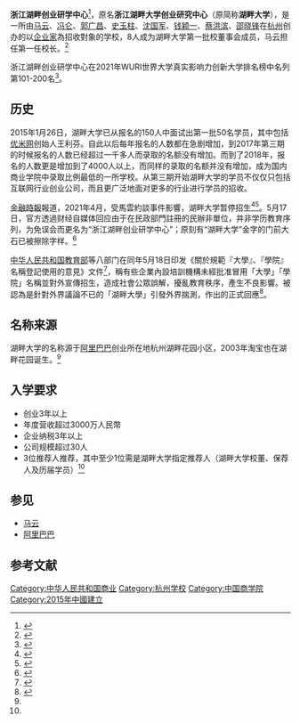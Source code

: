 {{not|西湖大学}}
{{multiple issues|
{{expand|time=2015-01-28T05:50:46+00:00}}
{{pov|time=2015-01-28T05:50:46+00:00}}
{{refimprove|time=2015-01-28T05:50:46+00:00}}
}}
{{infobox Organization
|name             = 浙江湖畔创业研学中心
|image            = 
|formation         = {{Start date|2015|01|26}}
|type             = [[社会团体|社会团体]]
|registration_id  = 52330000A933818799{{Small|（[[统一社会信用代码|统一社会信用代码]]）}}
|leader_title        = 校长
|leader_name      = [[马云|马云]]
|leader_title2       = 校董
|leader_name2     = [[马云|马云]]、[[冯仑|冯仑]]、[[郭广昌|郭广昌]]、[[史玉柱|史玉柱]]、[[沈国军|沈国军]]、[[钱颖一|钱颖一]]、[[蔡洪滨|蔡洪滨]]、[[邵晓锋|邵晓锋]]
|location          = {{CHN}}[[浙江省|浙江省]][[余杭区|余杭区]]文一西路969号3幢5楼501室
|num_members    = 
|website          = {{URL|https://www.hupan.com/}}
}}
'''浙江湖畔创业研学中心'''<ref>{{Cite web|title=湖畔大学微信公众号更名“湖畔Hupan” 柳传志曾为其“正名” - 视点·观察|url=http://www.cnbeta.com/articles/tech/1128809.htm|access-date=2021-05-17|last=cnBeta|work=cnBeta.COM|language=zh-CN|archive-date=2021-05-17|archive-url=https://web.archive.org/web/20210517070451/https://www.cnbeta.com/articles/tech/1128809.htm|dead-url=no}}</ref>，原名'''浙江湖畔大学创业研究中心'''（原简称'''湖畔大学'''），是一所由[[马云|马云]]、[[冯仑|冯仑]]、[[郭广昌|郭广昌]]、[[史玉柱|史玉柱]]、[[沈国军|沈国军]]、[[钱颖一|钱颖一]]、[[蔡洪滨|蔡洪滨]]、[[邵晓锋|邵晓锋]]在[[杭州|杭州]]创办的以[[企业家|企业家]]為招收對象的学校，8人成为湖畔大学第一批校董事会成员，马云担任第一任校长。<ref name="baidu">{{cite web|url=http://huaxi.media.baidu.com/article/1518101985257783612|title=马云任湖畔大学第一任校长 优米网王利芬成第一批学员|publisher=百度传媒|accessdate=2015-01-28|archive-date=2015-01-30|archive-url=https://web.archive.org/web/20150130024059/http://huaxi.media.baidu.com/article/1518101985257783612|dead-url=no}}</ref>

浙江湖畔创业研学中心在2021年WURI世界大学真实影响力创新大学排名榜中名列第101-200名<ref>{{Cite web|url=https://www.wuri.world/global-top-100-innovative-2021|title=Global Top 100 Innovative Universities - WURI|website=WURI|language=en-US|access-date=2021-10-16|archive-date=2021-10-19|archive-url=https://web.archive.org/web/20211019215154/https://www.wuri.world/global-top-100-innovative-2021|dead-url=no}}</ref>。

== 历史 ==
2015年1月26日，湖畔大学已从报名的150人中面试出第一批50名学员，其中包括[[优米网|优米网]]创始人王利芬。自此以后每年报名的人数都在急剧增加，到2017年第三期的时候报名的人数已经超过一千多人而录取的名额没有增加。而到了2018年，报名的人数更是增加到了4000人以上，而同样的录取的名额并没有增加，成为国内商业学院中录取比例最低的一所学校。从第三期开始湖畔大学的学员不仅仅只包括互联网行业创业公司，而且更广泛地面对更多的行业进行学员的招收。

[[金融時報|金融時報]]報道，2021年4月，受馬雲約談事件影響，湖畔大学暂停招生<ref>{{cite news |title=Beijing forces elite Jack Ma academy to halt new enrolments |url=https://www.ft.com/content/61efaf8b-3bb6-4031-86d8-09274fcf956b |date=2021-04-09 |accessdate=2021-05-17 |archive-date=2021-08-04 |archive-url=https://web.archive.org/web/20210804081828/https://www.ft.com/content/61efaf8b-3bb6-4031-86d8-09274fcf956b |dead-url=no }}</ref><ref>{{cite news |title=马云的事情没完没了，湖畔大学招生已被叫停 |url=https://www.voachinese.com/a/China-halts-new-enrollments-at-business-school-backed-by-Jack-Ma-20210409/5847294.html |accessdate=2021-04-10 |archive-date=2021-04-20 |archive-url=https://web.archive.org/web/20210420055020/https://www.voachinese.com/a/China-halts-new-enrollments-at-business-school-backed-by-Jack-Ma-20210409/5847294.html |dead-url=no }}</ref>。5月17日，官方透過财经自媒体回应由于在民政部門註冊的民辦非單位，并非学历教育序列，为免误会而更名为“浙江湖畔创业研学中心”；原刻有“湖畔大学”金字的门前大石已被擦除字样。<ref>{{Cite web |title=湖畔大学更名，网传石刻字疑被清除，称“避免给大家造成误解” |url=https://www.jiemian.com/article/6103550.html |date=2021-05-17 |last=界面新聞 |access-date=2021-05-17 |archive-date=2021-05-17 |archive-url=https://web.archive.org/web/20210517215038/https://www.jiemian.com/article/6103550.html |dead-url=no }}</ref>

[[中华人民共和国教育部|中华人民共和国教育部]]等八部门在同年5月18日印发《關於規範『大學』、『學院』名稱登記使用的意見》文件<ref>{{Cite web |title=教育部等八部门关于规范“大学”“学院”名称登记使用的意见 |url=http://www.moe.gov.cn/srcsite/A03/s7050/202105/t20210518_532101.html |date=2021-05-18 |last=中华人民共和国教育部 |access-date=2021-05-18 |archive-date=2021-05-24 |archive-url=https://web.archive.org/web/20210524170634/http://www.moe.gov.cn/srcsite/A03/s7050/202105/t20210518_532101.html |dead-url=no }}</ref>，稱有些企業內設培訓機構未經批准冒用「大學」「學院」名稱並對外宣傳招生，造成社會公眾誤解，擾亂教育秩序，產生不良影響。被認為是針對外界議論不已的「湖畔大學」引發外界揣測，作出的正式回應<ref>{{Cite web |title=教育部发展规划司负责人就《关于规范“大学”“学院”名称登记使用的意见》答记者问 |url=http://www.moe.gov.cn/jyb_xwfb/s271/202105/t20210518_532091.html |date=2021-05-18 |last=中华人民共和国教育部 |access-date=2021-05-18 |archive-date=2021-05-18 |archive-url=https://web.archive.org/web/20210518134024/http://www.moe.gov.cn/jyb_xwfb/s271/202105/t20210518_532091.html |dead-url=no }}</ref>。

== 名称来源 ==
湖畔大学的名称源于[[阿里巴巴|阿里巴巴]]创业所在地杭州湖畔花园小区，2003年淘宝也在湖畔花园诞生。<ref name="baidu"/>

== 入学要求 ==
* 创业3年以上
* 年度营收超过3000万人民幣
* 企业纳税3年以上
* 公司规模超过30人
* 3位推荐人推荐，其中至少1位需是湖畔大学指定推荐人（湖畔大学校董、保荐人及历届学员）<ref name="baidu"/>

== 参见 ==
* [[马云|马云]]
* [[阿里巴巴|阿里巴巴]]

== 参考文献 ==
{{reflist}}

{{Authority control}}
[[Category:中华人民共和国商业|Category:中华人民共和国商业]]
[[Category:杭州学校|Category:杭州学校]]
[[Category:中国商学院|Category:中国商学院]]
[[Category:2015年中國建立|Category:2015年中國建立]]